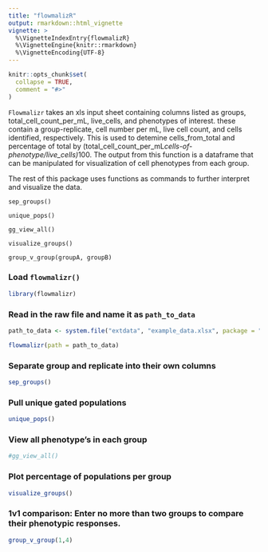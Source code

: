 ```yaml
---
title: "flowmalizR"
output: rmarkdown::html_vignette
vignette: >
  %\VignetteIndexEntry{flowmalizR}
  %\VignetteEngine{knitr::rmarkdown}
  %\VignetteEncoding{UTF-8}
---
```


```r
knitr::opts_chunk$set(
  collapse = TRUE,
  comment = "#>"
)
```

`Flowmalizr` takes an xls input sheet containing columns listed as groups, total_cell_count_per_mL, live_cells, and phenotypes of interest. these contain a group-replicate, 
cell number per mL, live cell count, and cells identified, respectively. 
This is used to detemine cells_from_total and percentage of total by (total_cell_count_per_mL*cells-of-phenotype/live_cells)*100. The output from this 
function is a dataframe that can be manipulated for visualization of cell phenotypes 
from each group.

The rest of this package uses functions as commands to further interpret and visualize the data.

`sep_groups()`

`unique_pops()`

`gg_view_all()`

`visualize_groups()`

`group_v_group(groupA, groupB)`






### Load `flowmalizr()`

```r
library(flowmalizr)
```

### Read in the raw file and name it as `path_to_data`

```r
path_to_data <- system.file("extdata", "example_data.xlsx", package = "flowmalizr")

flowmalizr(path = path_to_data)
```

### Separate group and replicate into their own columns

```r
sep_groups()
```

### Pull unique gated populations

```r
unique_pops()
```

### View all phenotype's in each group

```r
#gg_view_all()
```

### Plot percentage of populations per group

```r
visualize_groups()
```

### 1v1 comparison: Enter no more than two groups to compare their phenotypic responses. 

```r
group_v_group(1,4)
```

